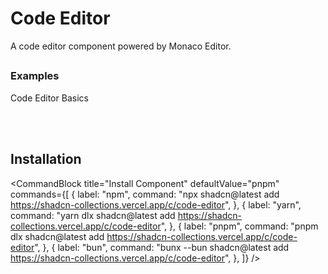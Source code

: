 
# Code Editor
A code editor component powered by Monaco Editor.



##

### Examples
Code Editor Basics

<ComponentPreview component="code-editor"/>


<br/>
<br/>

## Installation

<CommandBlock
  title="Install Component"
  defaultValue="pnpm"
  commands={[
    {
      label: "npm",
      command: "npx shadcn@latest add https://shadcn-collections.vercel.app/c/code-editor",
    },
    {
      label: "yarn",
      command: "yarn dlx shadcn@latest add https://shadcn-collections.vercel.app/c/code-editor",
    },
    {
      label: "pnpm",
      command: "pnpm dlx shadcn@latest add https://shadcn-collections.vercel.app/c/code-editor",
    },
    {
      label: "bun",
      command: "bunx --bun shadcn@latest add https://shadcn-collections.vercel.app/c/code-editor",
    },
  ]}
/>

<br/>
<br/>
